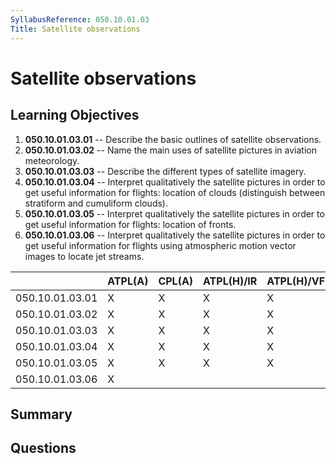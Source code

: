 ```yaml
---
SyllabusReference: 050.10.01.03
Title: Satellite observations
---
```


# Satellite observations

## Learning Objectives

1.  **050.10.01.03.01** -- Describe the basic outlines of satellite observations.
2.  **050.10.01.03.02** -- Name the main uses of satellite pictures in aviation
    meteorology.
3.  **050.10.01.03.03** -- Describe the different types of satellite imagery.
4.  **050.10.01.03.04** -- Interpret qualitatively the satellite pictures in
    order to get useful information for flights: location of clouds (distinguish
    between stratiform and cumuliform clouds).
5.  **050.10.01.03.05** -- Interpret qualitatively the satellite pictures in
    order to get useful information for flights: location of fronts.
6.  **050.10.01.03.06** -- Interpret qualitatively the satellite pictures in
    order to get useful information for flights using atmospheric motion vector
    images to locate jet streams.

|                 | ATPL(A) | CPL(A) | ATPL(H)/IR | ATPL(H)/VFR | CPL(H) | IR | CBIR(A) |
| --------------- | ------- | ------ | ---------- | ----------- | ------ | -- | ------- |
| 050.10.01.03.01 | X       | X      | X          | X           | X      | X  | X       |
| 050.10.01.03.02 | X       | X      | X          | X           | X      | X  | X       |
| 050.10.01.03.03 | X       | X      | X          | X           | X      | X  | X       |
| 050.10.01.03.04 | X       | X      | X          | X           | X      | X  | X       |
| 050.10.01.03.05 | X       | X      | X          | X           | X      | X  | X       |
| 050.10.01.03.06 | X       |        |            |             |        |    |         |

## Summary

## Questions

